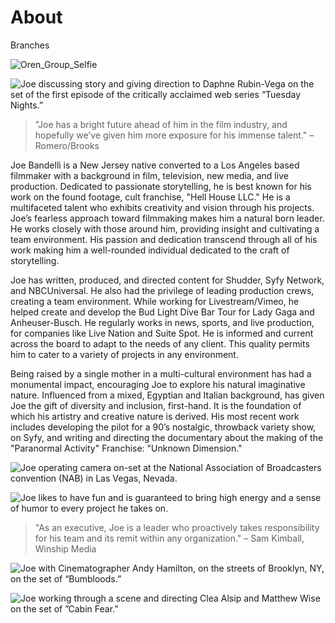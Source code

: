 
<Container
  p={4}
  bg='muted'>


# About

Branches

<Grid columns={2}>

<Box>

![Oren_Group_Selfie](https://www.joebandelli.com/assets/photos/Oren_Group_Selfie.jpg "Joe with Anthony Masi, Rachel Belofsky, and Oren Peli, shooting on location in San Diego for ”Unknown Dimension: The Story of Paranormal Activity.”")

</Box>

<Box>

![](https://www.joebandelli.com/assets/photos/DaphneRV_JoeBandelli.jpg "Joe discussing story and giving direction to Daphne Rubin-Vega on the set of the first episode of the critically acclaimed web series “Tuesday Nights.”")

</Box>

</Grid>

> "Joe has a bright future ahead of him in the film industry, and hopefully we’ve given him more exposure for his immense talent." – Romero/Brooks

Joe Bandelli is a New Jersey native converted to a Los Angeles based filmmaker with a background in film, television, new media, and live production. Dedicated to passionate storytelling, he is best known for his work on the found footage, cult franchise, "Hell House LLC." He is a multifaceted talent who exhibits creativity and vision through his projects. Joe’s fearless approach toward filmmaking makes him a natural born leader. He works closely with those around him, providing insight and cultivating a team environment. His passion and dedication transcend through all of his work making him a well-rounded individual dedicated to the craft of storytelling.

Joe has written, produced, and directed content for Shudder, Syfy Network, and NBCUniversal. He also had the privilege of leading production crews, creating a team environment. While working for Livestream/Vimeo, he helped create and develop the Bud Light Dive Bar Tour for Lady Gaga and Anheuser-Busch. He regularly works in news, sports, and live production, for companies like Live Nation and Suite Spot. He is informed and current across the board to adapt to the needs of any client. This quality permits him to cater to a variety of projects in any environment.

Being raised by a single mother in a multi-cultural environment has had a monumental impact, encouraging Joe to explore his natural imaginative nature. Influenced from a mixed, Egyptian and Italian background, has given Joe the gift of diversity and inclusion, first-hand. It is the foundation of which his artistry and creative nature is derived. His most recent work includes developing the pilot for a 90’s nostalgic, throwback variety show, on Syfy, and writing and directing the documentary about the making of the "Paranormal Activity" Franchise: "Unknown Dimension."

<Grid columns={2}>
<Box>

![](https://www.joebandelli.com/assets/photos/joecam1.jpg "Joe operating camera on-set at the National Association of Broadcasters convention (NAB) in Las Vegas, Nevada.")

</Box>
<Box>

![](https://www.joebandelli.com/assets/photos/joehands1.jpg "Joe likes to have fun and is guaranteed to bring high energy and a sense of humor to every project he takes on.")

</Box>
</Grid>

> "As an executive, Joe is a leader who proactively takes responsibility for his team and its remit within any organization." – Sam Kimball, Winship Media

<Grid columns={2}>
<Box>

![](https://www.joebandelli.com/assets/photos/JoeAndAndy.jpg "Joe with Cinematographer Andy Hamilton, on the streets of Brooklyn, NY, on the set of “Bumbloods.”")

</Box>
<Box>

![](https://www.joebandelli.com/assets/photos/JoeBandelli_Directing.jpg "Joe working through a scene and directing Clea Alsip and Matthew Wise on the set of ”Cabin Fear.”")

</Box>
</Grid>

</Container>

